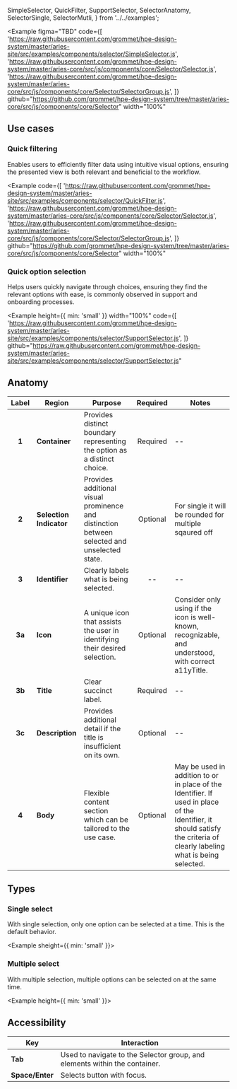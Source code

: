   SimpleSelector,
  QuickFilter,
  SupportSelector,
  SelectorAnatomy,
  SelectorSingle,
  SelectorMutli,
} from '../../examples';

<Example
  figma="TBD"
  code={[
    'https://raw.githubusercontent.com/grommet/hpe-design-system/master/aries-site/src/examples/components/selector/SimpleSelector.js',
    'https://raw.githubusercontent.com/grommet/hpe-design-system/master/aries-core/src/js/components/core/Selector/Selector.js',
    'https://raw.githubusercontent.com/grommet/hpe-design-system/master/aries-core/src/js/components/core/Selector/SelectorGroup.js',
  ]}
  github="https://github.com/grommet/hpe-design-system/tree/master/aries-core/src/js/components/core/Selector"
  width="100%"
>
  <SimpleSelector />
</Example>

## Use cases

### Quick filtering

Enables users to efficiently filter data using intuitive visual options, ensuring the presented view is both relevant and beneficial to the workflow.

<Example
  code={[
    'https://raw.githubusercontent.com/grommet/hpe-design-system/master/aries-site/src/examples/components/selector/QuickFilter.js',
    'https://raw.githubusercontent.com/grommet/hpe-design-system/master/aries-core/src/js/components/core/Selector/Selector.js',
    'https://raw.githubusercontent.com/grommet/hpe-design-system/master/aries-core/src/js/components/core/Selector/SelectorGroup.js',
  ]}
  github="https://github.com/grommet/hpe-design-system/tree/master/aries-core/src/js/components/core/Selector"
  width="100%"
>
  <QuickFilter />
</Example>

### Quick option selection

Helps users quickly navigate through choices, ensuring they find the relevant options with ease, is commonly observed in support and onboarding processes.

<Example
  height={{ min: 'small' }}
  width="100%"
  code={[
    'https://raw.githubusercontent.com/grommet/hpe-design-system/master/aries-site/src/examples/components/selector/SupportSelector.js',
  ]}
  github="https://raw.githubusercontent.com/grommet/hpe-design-system/master/aries-site/src/examples/components/selector/SupportSelector.js"
>
  <SupportSelector />
</Example>

## Anatomy

<Example caption="Diagram illustrating the 4 parts of a Selector." plain>
  <SelectorAnatomy />
</Example>

| Label  | Region                  | Purpose                                                                                      | Required | Notes                                                                                                                                                                    |
| :----: | ----------------------- | -------------------------------------------------------------------------------------------- | :------: | ------------------------------------------------------------------------------------------------------------------------------------------------------------------------ |
| **1**  | **Container**           | Provides distinct boundary representing the option as a distinct choice.                     | Required | --                                                                                                                                                                       |
| **2**  | **Selection Indicator** | Provides additional visual prominence and distinction between selected and unselected state. | Optional | For single it will be rounded for multiple sqaured off                                                                                                                   |
| **3**  | **Identifier**          | Clearly labels what is being selected.                                                       |    --    | --                                                                                                                                                                       |
| **3a** | **Icon**                | A unique icon that assists the user in identifying their desired selection.                  | Optional | Consider only using if the icon is well-known, recognizable, and understood, with correct a11yTitle.                                                                     |
| **3b** | **Title**               | Clear succinct label.                                                                        | Required | --                                                                                                                                                                       |
| **3c** | **Description**         | Provides additional detail if the title is insufficient on its own.                          | Optional | --                                                                                                                                                                       |
| **4**  | **Body**                | Flexible content section which can be tailored to the use case.                              | Optional | May be used in addition to or in place of the Identifier. If used in place of the Identifier, it should satisfy the criteria of clearly labeling what is being selected. |

## Types

### Single select

With single selection, only one option can be selected at a time. This is the default behavior.

<Example sheight={{ min: 'small' }}>
  <SelectorSingle />
</Example>

### Multiple select

With multiple selection, multiple options can be selected on at the same time.

<Example height={{ min: 'small' }}>
  <SelectorMutli />
</Example>

## Accessibility

| Key             | Interaction                                                                |     |
| --------------- | -------------------------------------------------------------------------- | --- |
| **Tab**         | Used to navigate to the Selector group, and elements within the container. |     |
| **Space/Enter** | Selects button with focus.                                                 |     |
